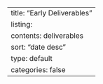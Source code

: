 ---
title: "Early Deliverables"
listing:
  contents: deliverables
  sort: "date desc"
  type: default
  categories: false
---
